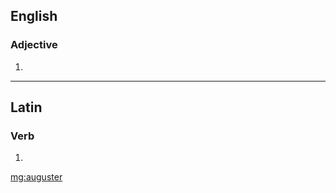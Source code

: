 ==English==

===Adjective===
{{head|en|adjective comparative form}}

# {{en-comparative of|august}}

----

==Latin==

===Verb===
{{la-verb-form|auguster}}

# {{inflection of|augustō||1|s|pres|pasv|subj|lang=la}}

[[mg:auguster]]